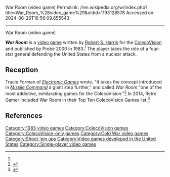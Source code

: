 War Room (video game)
Permalink: //en.wikipedia.org/w/index.php?title=War_Room_%28video_game%29&oldid=1193128578
Accessed on: 2024-06-26T16:56:09.655543



------
War Room (video game)
{{refimprove|date=August 2012}}
{{Infobox video game
|title = War Room
|image = COLECO war room.jpg
|developer = NAP Consumer Electronics
|publisher = Probe 2000
|designer = Robert S. Harris<ref name=giantlist/>
|engine =
|released = 1983
|genre = [[Shoot 'em up]]
|modes = [[Single-player video game|Single-player]]
|platforms = [[ColecoVision]]
}}

'''''War Room''''' is a [[video game]] written by [[Robert S. Harris (programmer)|Robert S. Harris]] for the [[ColecoVision]] and published by Probe 2000 in 1983.<ref name=giantlist/> The player takes the role of a four-star general defending the United States from a nuclear attack.

==Reception==
Tracie Forman of ''[[Electronic Games]]'' wrote, "It takes the concept introduced in ''[[Missile Command]]'' a giant step further," and called ''War Room'' "one of the most addictive, exhilarating games for the ColecoVision."<ref>{{cite journal |last1=Forman |first1=Tracie |title=Programmable Parade: War Room |journal=Electronic Games |date=March 1984 |volume=2 |issue=12 |page=70 |url=https://archive.org/details/Electronic_Games_Volume_02_Number_12_1984-03_Reese_Communications_US/page/n69/mode/2up/}}</ref> In 2014, Retro Gamer included War Room in their Top Ten ColecoVision Games list.<ref>{{cite web |title=Top Ten ColecoVision Games, 2014 |url=https://www.retrogamer.net/top_10/top-ten-colecovision-games/ |website=www.retrogamer.net |date=2 May 2014 |accessdate=1 July 2020}}</ref>

==References==
{{reflist|refs=
<ref name=giantlist>{{cite web |last1=Hague |first1=James |title=The Giant List of Classic Game Programmers |url=https://dadgum.com/giantlist/}}</ref>
}}

[[Category:1983 video games]]
[[Category:ColecoVision games]]
[[Category:ColecoVision-only games]]
[[Category:Cold War video games]]
[[Category:Shoot 'em ups]]
[[Category:Video games developed in the United States]]
[[Category:Single-player video games]]


{{shmup-videogame-stub}}